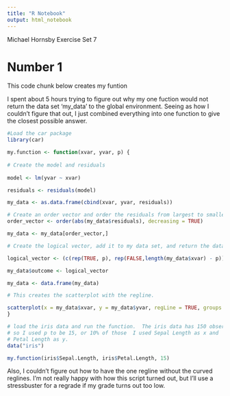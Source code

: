 ---
title: "R Notebook"
output: html_notebook
---

Michael Hornsby Exercise Set 7

# Number 1
This code chunk below creates my funtion

I spent about 5 hours trying to figure out why my one fuction would not return the 
data set 'my_data' to the global environment.  Seeing as how I couldn't figure that out, 
I just combined everything into one function to give the closest possible answer.

```{r}
#Load the car package
library(car)

my.function <- function(xvar, yvar, p) {
  
# Create the model and residuals
  
model <- lm(yvar ~ xvar)

residuals <- residuals(model)

my_data <- as.data.frame(cbind(xvar, yvar, residuals))

# Create an order vector and order the residuals from largest to smallest
order_vector <- order(abs(my_data$residuals), decreasing = TRUE)

my_data <- my_data[order_vector,]

# Create the logical vector, add it to my data set, and return the data set

logical_vector <- (c(rep(TRUE, p), rep(FALSE,length(my_data$xvar) - p)))

my_data$outcome <- logical_vector

my_data <- data.frame(my_data)

# This creates the scatterplot with the regline.

scatterplot(x = my_data$xvar, y = my_data$yvar, regLine = TRUE, groups = my_data$outcome)
}

# load the iris data and run the function.  The iris data has 150 observations, 
# so I used p to be 15, or 10% of those  I used Sepal Length as x and 
# Petal Length as y.
data("iris")

my.function(iris$Sepal.Length, iris$Petal.Length, 15)
```

Also, I couldn't figure out how to have the one regline without the curved reglines.
I'm not really happy with how this script turned out, but I'll use a stressbuster for 
a regrade if my grade turns out too low.